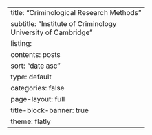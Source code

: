 ---
title: "Criminological Research Methods"
subtitle: "Institute of Criminology<br>University of Cambridge"
listing:
  contents: posts
  sort: "date asc"
  type: default
  categories: false
page-layout: full
title-block-banner: true
theme: flatly
---